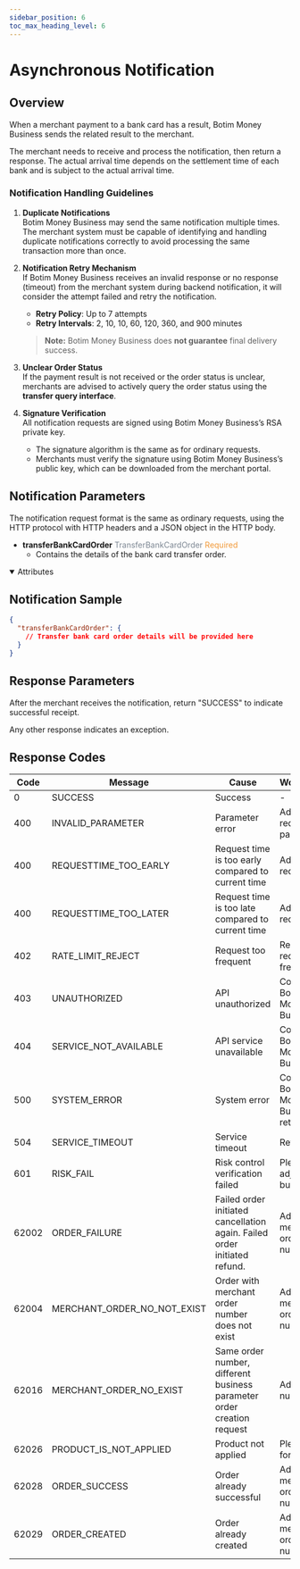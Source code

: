 ```yaml
---
sidebar_position: 6
toc_max_heading_level: 6
---
```



# Asynchronous Notification

## Overview

When a merchant payment to a bank card has a result, Botim Money Business sends the related result to the merchant. 

The merchant needs to receive and process the notification, then return a response. 
The actual arrival time depends on the settlement time of each bank and is subject to the actual arrival time.


### Notification Handling Guidelines

1. **Duplicate Notifications**  
   Botim Money Business may send the same notification multiple times. The merchant system must be capable of identifying and handling duplicate notifications correctly to avoid processing the same transaction more than once.

2. **Notification Retry Mechanism**  
   If Botim Money Business receives an invalid response or no response (timeout) from the merchant system during backend notification, it will consider the attempt failed and retry the notification.  
   - **Retry Policy**: Up to 7 attempts  
   - **Retry Intervals**: 2, 10, 10, 60, 120, 360, and 900 minutes  

   > **Note:** Botim Money Business does **not guarantee** final delivery success.

3. **Unclear Order Status**  
   If the payment result is not received or the order status is unclear, merchants are advised to actively query the order status using the **transfer query interface**.

4. **Signature Verification**  
   All notification requests are signed using Botim Money Business’s RSA private key.  
   - The signature algorithm is the same as for ordinary requests.  
   - Merchants must verify the signature using Botim Money Business’s public key, which can be downloaded from the merchant portal.


## Notification Parameters

The notification request format is the same as ordinary requests, using the HTTP protocol with HTTP headers and a JSON object in the HTTP body.

- **transferBankCardOrder** <font color='#7d8793'>TransferBankCardOrder</font> <font color='#f19938'>Required</font>  
  - Contains the details of the bank card transfer order.  


 <details open={true}>
  <summary>Attributes</summary>
    <TransferBankCardOrder/>
  </details>

## Notification Sample

```json
{
  "transferBankCardOrder": {
    // Transfer bank card order details will be provided here
  }
}
```

## Response Parameters

After the merchant receives the notification, return "SUCCESS" to indicate successful receipt. 

Any other response indicates an exception.

## Response Codes

| Code  | Message                     | Cause                                                       | Workaround                     |
| ----- | --------------------------- | ------------------------------------------------------------ | ---------------------------- |
| 0     | SUCCESS                     | Success                                                      | -                            |
| 400   | INVALID_PARAMETER           | Parameter error                                              | Adjust request parameters    |
| 400   | REQUESTTIME_TOO_EARLY       | Request time is too early compared to current time           | Adjust request time          |
| 400   | REQUESTTIME_TOO_LATER       | Request time is too late compared to current time            | Adjust request time          |
| 402   | RATE_LIMIT_REJECT           | Request too frequent                                         | Reduce request frequency     |
| 403   | UNAUTHORIZED                | API unauthorized                                             | Contact Botim Money Business                |
| 404   | SERVICE_NOT_AVAILABLE       | API service unavailable                                      | Contact Botim Money Business                |
| 500   | SYSTEM_ERROR                | System error                                                 | Contact Botim Money Business, retry later   |
| 504   | SERVICE_TIMEOUT             | Service timeout                                              | Retry later                  |
| 601   | RISK_FAIL                   | Risk control verification failed                             | Please adjust business       |
| 62002 | ORDER_FAILURE               | Failed order initiated cancellation again. Failed order initiated refund. | Adjust merchant order number |
| 62004 | MERCHANT_ORDER_NO_NOT_EXIST | Order with merchant order number does not exist              | Adjust merchant order number |
| 62016 | MERCHANT_ORDER_NO_EXIST     | Same order number, different business parameter order creation request | Adjust order number          |
| 62026 | PRODUCT_IS_NOT_APPLIED      | Product not applied                                          | Please apply for product     |
| 62028 | ORDER_SUCCESS               | Order already successful                                     | Adjust merchant order number |
| 62029 | ORDER_CREATED               | Order already created                                        | Adjust merchant order number |
